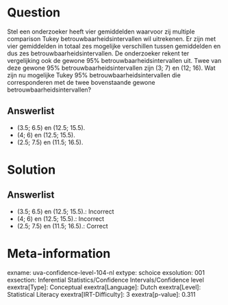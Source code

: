 Question
========

Stel een onderzoeker heeft vier gemiddelden waarvoor zij multiple
comparison Tukey betrouwbaarheidsintervallen wil uitrekenen. Er zijn met
vier gemiddelden in totaal zes mogelijke verschillen tussen gemiddelden
en dus zes betrouwbaarheidsintervallen. De onderzoeker rekent ter
vergelijking ook de gewone 95% betrouwbaarheidsintervallen uit. Twee van
deze gewone 95% betrouwbaarheidsintervallen zijn (3; 7) en (12; 16). Wat
zijn nu mogelijke Tukey 95% betrouwbaarheidsintervallen die
corresponderen met de twee bovenstaande gewone
betrouwbaarheidsintervallen?

Answerlist
----------

* (3.5; 6.5) en (12.5; 15.5).
* (4; 6) en (12.5; 15.5).
* (2.5; 7.5) en (11.5; 16.5).

Solution
========

Answerlist
----------

* (3.5; 6.5) en (12.5; 15.5).: Incorrect
* (4; 6) en (12.5; 15.5).: Incorrect
* (2.5; 7.5) en (11.5; 16.5).: Correct

Meta-information
================
exname: uva-confidence-level-104-nl
extype: schoice
exsolution: 001
exsection: Inferential Statistics/Confidence Intervals/Confidence level
exextra[Type]: Conceptual
exextra[Language]: Dutch
exextra[Level]: Statistical Literacy
exextra[IRT-Difficulty]: 3
exextra[p-value]: 0.311
